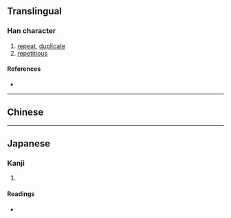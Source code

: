 {{also|疊}}
{{character info}}
==Translingual==

===Han character===
{{Han char|rn=102|rad=田|as=17|sn=22|four=60107|canj=WWWM,XWWWM|ids=⿳畾冖彑}}

# [[repeat]], [[duplicate]]
# [[repetitious]]

====References====
* {{Han ref|kx=0767.041|dkj=21982|dj=1177.150|hdz=42555.130|uh=7589|ud=30089}}

----

==Chinese==
{{zh-see|疊|v}}

----

==Japanese==

===Kanji===
{{ja-kanji|grade=|rs=田17}}

# {{rfdef|ja|sort=田17}}

====Readings====
* {{ja-readings|on=[[じょう]] (jō), [[ちょう]] (chō)|kun=[[たたむ]] (tatamu), [[たたみ]] (tatami)|nanori=}}